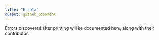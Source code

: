 ```yaml
---
title: "Errata"
output: github_document
---
```


Errors discovered after printing will be documented here, along with their contributor.
